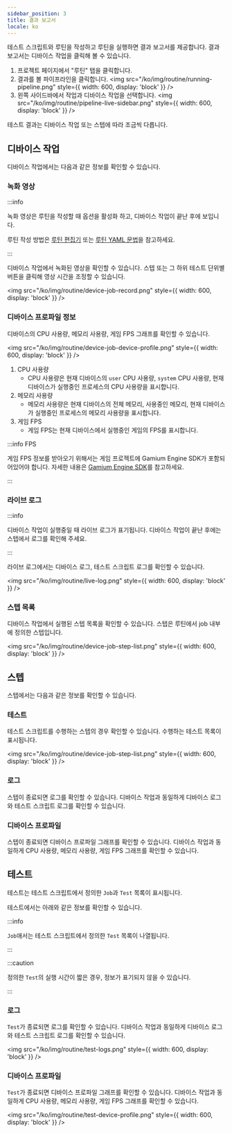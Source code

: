 ```yaml
---
sidebar_position: 3
title: 결과 보고서
locale: ko
---
```


테스트 스크립트와 루틴을 작성하고 루틴을 실행하면 결과 보고서를 제공합니다. 결과 보고서는 디바이스 작업을 클릭해 볼 수 있습니다.

1. 프로젝트 페이지에서 "루틴" 탭을 클릭합니다.
2. 결과를 볼 파이프라인을 클릭합니다.
   <img
     src="/ko/img/routine/running-pipeline.png"
     style={{ width: 600, display: 'block' }}
   />
3. 왼쪽 사이드바에서 작업과 디바이스 작업을 선택합니다.
   <img
     src="/ko/img/routine/pipeline-live-sidebar.png"
     style={{ width: 600, display: 'block' }}
   />

테스트 결과는 디바이스 작업 또는 스텝에 따라 조금씩 다릅니다.

## 디바이스 작업

디바이스 작업에서는 다음과 같은 정보를 확인할 수 있습니다.

### 녹화 영상

:::info

녹화 영상은 루틴을 작성할 때 옵션을 활성화 하고, 디바이스 작업이 끝난 후에 보입니다.

루틴 작성 방법은 [루틴 편집기](./routine/editor) 또는 [루틴 YAML 문법](./routine/syntax)을 참고하세요.

:::

디바이스 작업에서 녹화된 영상을 확인할 수 있습니다. 스텝 또는 그 하위 테스트 단위별 버튼을 클릭해 영상 시간을 조정할 수 있습니다.

<img
  src="/ko/img/routine/device-job-record.png"
  style={{ width: 600, display: 'block' }}
/>

### 디바이스 프로파일 정보

디바이스의 CPU 사용량, 메모리 사용량, 게임 FPS 그래프를 확인할 수 있습니다.

<img
  src="/ko/img/routine/device-job-device-profile.png"
  style={{ width: 600, display: 'block' }}
/>

1. CPU 사용량
   - CPU 사용량은 현재 디바이스의 `user` CPU 사용량, `system` CPU 사용량, 현재 디바이스가 실행중인 프로세스의 CPU 사용량을 표시합니다.
2. 메모리 사용량
   - 메모리 사용량은 현재 디바이스의 전체 메모리, 사용중인 메모리, 현재 디바이스가 실행중인 프로세스의 메모리 사용량을 표시합니다.
3. 게임 FPS
   - 게임 FPS는 현재 디바이스에서 실행중인 게임의 FPS를 표시합니다.

:::info FPS

게임 FPS 정보를 받아오기 위해서는 게임 프로젝트에 Gamium Engine SDK가 포함되어있어야 합니다. 자세한 내용은 [Gamium Engine SDK](https://gamium.dogutech.io/docs/engine/unity/project-configuration)를 참고하세요.

:::

### 라이브 로그

:::info

디바이스 작업이 실행중일 때 라이브 로그가 표기됩니다. 디바이스 작업이 끝난 후에는 스텝에서 로그를 확인해 주세요.

:::

라이브 로그에서는 디바이스 로그, 테스트 스크립트 로그를 확인할 수 있습니다.

<img
  src="/ko/img/routine/live-log.png"
  style={{ width: 600, display: 'block' }}
/>

### 스텝 목록

디바이스 작업에서 실행된 스텝 목록을 확인할 수 있습니다. 스텝은 루틴에서 job 내부에 정의한 스텝입니다.

<img
  src="/ko/img/routine/device-job-step-list.png"
  style={{ width: 600, display: 'block' }}
/>

## 스텝

스텝에서는 다음과 같은 정보를 확인할 수 있습니다.

### 테스트

테스트 스크립트를 수행하는 스텝의 경우 확인할 수 있습니다. 수행하는 테스트 목록이 표시됩니다.

<img
  src="/ko/img/routine/device-job-step-list.png"
  style={{ width: 600, display: 'block' }}
/>

### 로그

스텝이 종료되면 로그를 확인할 수 있습니다. 디바이스 작업과 동일하게 디바이스 로그와 테스트 스크립트 로그를 확인할 수 있습니다.

### 디바이스 프로파일

스텝이 종료되면 디바이스 프로파일 그래프를 확인할 수 있습니다. 디바이스 작업과 동일하게 CPU 사용량, 메모리 사용량, 게임 FPS 그래프를 확인할 수 있습니다.

## 테스트

테스트는 테스트 스크립트에서 정의한 `Job`과 `Test` 목록이 표시됩니다.

테스트에서는 아래와 같은 정보를 확인할 수 있습니다.

:::info

`Job`애서는 테스트 스크립트에서 정의한 `Test` 목록이 나열됩니다.

:::

:::caution

정의한 `Test`의 실행 시간이 짧은 경우, 정보가 표기되지 않을 수 있습니다.

:::

### 로그

`Test`가 종료되면 로그를 확인할 수 있습니다. 디바이스 작업과 동일하게 디바이스 로그와 테스트 스크립트 로그를 확인할 수 있습니다.

<img
  src="/ko/img/routine/test-logs.png"
  style={{ width: 600, display: 'block' }}
/>

### 디바이스 프로파일

`Test`가 종료되면 디바이스 프로파일 그래프를 확인할 수 있습니다. 디바이스 작업과 동일하게 CPU 사용량, 메모리 사용량, 게임 FPS 그래프를 확인할 수 있습니다.

<img
  src="/ko/img/routine/test-device-profile.png"
  style={{ width: 600, display: 'block' }}
/>
